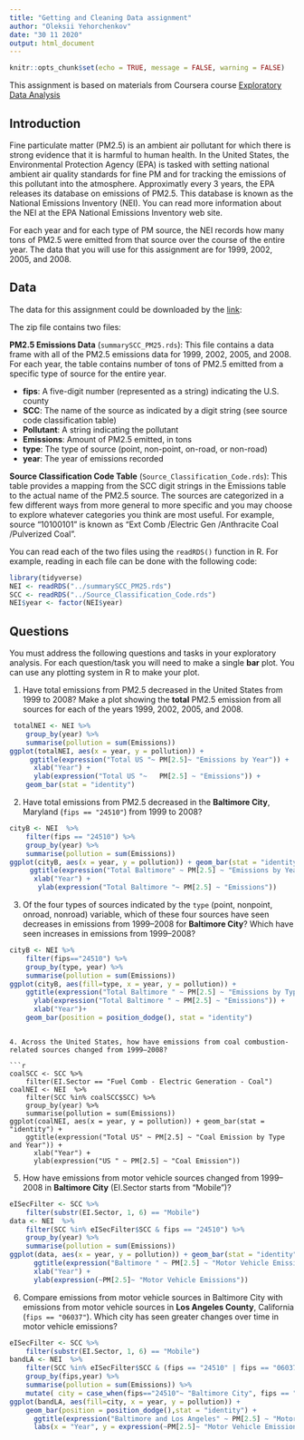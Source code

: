 ```yaml
---
title: "Getting and Cleaning Data assignment"
author: "Oleksii Yehorchenkov"
date: "30 11 2020"
output: html_document
---
```


```r
knitr::opts_chunk$set(echo = TRUE, message = FALSE, warning = FALSE)
```

This assignment is based on materials from Coursera course [Exploratory Data Analysis](https://www.coursera.org/learn/exploratory-data-analysis/home/welcome)

## Introduction

Fine particulate matter (PM2.5) is an ambient air pollutant for which there is strong evidence that it is harmful to human health. In the United States, the Environmental Protection Agency (EPA) is tasked with setting national ambient air quality standards for fine PM and for tracking the emissions of this pollutant into the atmosphere. Approximatly every 3 years, the EPA releases its database on emissions of PM2.5. This database is known as the National Emissions Inventory (NEI). You can read more information about the NEI at the EPA National Emissions Inventory web site.

For each year and for each type of PM source, the NEI records how many tons of PM2.5 were emitted from that source over the course of the entire year. The data that you will use for this assignment are for 1999, 2002, 2005, and 2008.

## Data

The data for this assignment could be downloaded by the [link](https://www.dropbox.com/s/fey54ngk8g4z6rr/exdata_data_NEI_data.zip?dl=0):

The zip file contains two files:

**PM2.5 Emissions Data** (`summarySCC_PM25.rds`): This file contains a data frame with all of the PM2.5 emissions data for 1999, 2002, 2005, and 2008. For each year, the table contains number of tons of PM2.5 emitted from a specific type of source for the entire year.

- **fips**: A five-digit number (represented as a string) indicating the U.S. county
- **SCC**: The name of the source as indicated by a digit string (see source code classification table)
- **Pollutant**: A string indicating the pollutant
- **Emissions**: Amount of PM2.5 emitted, in tons
- **type**: The type of source (point, non-point, on-road, or non-road)
- **year**: The year of emissions recorded

**Source Classification Code Table** (`Source_Classification_Code.rds`): This table provides a mapping from the SCC digit strings in the Emissions table to the actual name of the PM2.5 source. The sources are categorized in a few different ways from more general to more specific and you may choose to explore whatever categories you think are most useful. For example, source “10100101” is known as “Ext Comb /Electric Gen /Anthracite Coal /Pulverized Coal”.

You can read each of the two files using the `readRDS()` function in R. For example, reading in each file can be done with the following code:

```r
library(tidyverse)
NEI <- readRDS("../summarySCC_PM25.rds")
SCC <- readRDS("../Source_Classification_Code.rds")
NEI$year <- factor(NEI$year)
```
## Questions

You must address the following questions and tasks in your exploratory analysis. For each question/task you will need to make a single **bar** plot. You can use any plotting system in R to make your plot.

1. Have total emissions from PM2.5 decreased in the United States from 1999 to 2008? Make a plot showing the **total** PM2.5 emission from all sources for each of the years 1999, 2002, 2005, and 2008.

```r
 totalNEI <- NEI %>% 
    group_by(year) %>% 
    summarise(pollution = sum(Emissions))
ggplot(totalNEI, aes(x = year, y = pollution)) + 
     ggtitle(expression("Total US "~ PM[2.5]~ "Emissions by Year")) +
      xlab("Year") +
      ylab(expression("Total US "~   PM[2.5] ~ "Emissions")) +
    geom_bar(stat = "identity")
```

2. Have total emissions from PM2.5 decreased in the **Baltimore City**, Maryland (`fips == "24510"`) from 1999 to 2008?

```r
cityB <- NEI  %>% 
    filter(fips == "24510") %>%
    group_by(year) %>% 
    summarise(pollution = sum(Emissions))
ggplot(cityB, aes(x = year, y = pollution)) + geom_bar(stat = "identity") +
     ggtitle(expression("Total Baltimore" ~ PM[2.5] ~ "Emissions by Year")) +
      xlab("Year") +
       ylab(expression("Total Baltimore "~ PM[2.5] ~ "Emissions"))
```

3. Of the four types of sources indicated by the `type` (point, nonpoint, onroad, nonroad) variable, which of these four sources have seen decreases in emissions from 1999–2008 for **Baltimore City**? Which have seen increases in emissions from 1999–2008?

```r
cityB <- NEI %>% 
    filter(fips=="24510") %>% 
    group_by(type, year) %>% 
    summarise(pollution = sum(Emissions))
ggplot(cityB, aes(fill=type, x = year, y = pollution)) + 
    ggtitle(expression("Total Baltimore " ~ PM[2.5] ~ "Emissions by Type and Year")) +
      ylab(expression("Total Baltimore " ~ PM[2.5] ~ "Emissions")) +
      xlab("Year")+ 
    geom_bar(position = position_dodge(), stat = "identity")
```
```

4. Across the United States, how have emissions from coal combustion-related sources changed from 1999–2008?

```r
coalSCC <- SCC %>% 
    filter(EI.Sector == "Fuel Comb - Electric Generation - Coal")
coalNEI <- NEI  %>% 
    filter(SCC %in% coalSCC$SCC) %>% 
    group_by(year) %>% 
    summarise(pollution = sum(Emissions))
ggplot(coalNEI, aes(x = year, y = pollution)) + geom_bar(stat = "identity") +
    ggtitle(expression("Total US" ~ PM[2.5] ~ "Coal Emission by Type and Year")) +
      xlab("Year") +
      ylab(expression("US " ~ PM[2.5] ~ "Coal Emission")) 
```

5. How have emissions from motor vehicle sources changed from 1999–2008 in **Baltimore City** (EI.Sector starts from "Mobile")?

```r
eISecFilter <- SCC %>% 
    filter(substr(EI.Sector, 1, 6) == "Mobile")
data <- NEI  %>% 
    filter(SCC %in% eISecFilter$SCC & fips == "24510") %>% 
    group_by(year) %>% 
    summarise(pollution = sum(Emissions))
ggplot(data, aes(x = year, y = pollution)) + geom_bar(stat = "identity") +
      ggtitle(expression("Baltimore " ~ PM[2.5] ~ "Motor Vehicle Emissions by Year")) +
      xlab("Year") +
      ylab(expression(~PM[2.5]~ "Motor Vehicle Emissions"))
```

6. Compare emissions from motor vehicle sources in Baltimore City with emissions from motor vehicle sources in **Los Angeles County**, California (`fips == "06037"`). Which city has seen greater changes over time in motor vehicle emissions?

```r
eISecFilter <- SCC %>% 
    filter(substr(EI.Sector, 1, 6) == "Mobile")
bandLA <- NEI  %>% 
    filter(SCC %in% eISecFilter$SCC & (fips == "24510" | fips == "06037")) %>% 
    group_by(fips,year) %>% 
    summarise(pollution = sum(Emissions)) %>%
    mutate( city = case_when(fips=="24510"~ "Baltimore City", fips == "06037" ~ "Los Angeles County"))
ggplot(bandLA, aes(fill=city, x = year, y = pollution)) + 
    geom_bar(position = position_dodge(),stat = "identity") +
      ggtitle(expression("Baltimore and Los Angeles" ~ PM[2.5] ~ "Motor Vehicle Emissions by Year")) +
      labs(x = "Year", y = expression(~PM[2.5]~ "Motor Vehicle Emissions") )
```

